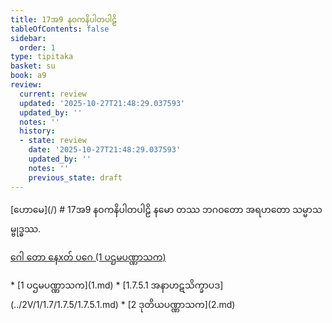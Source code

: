 ```yaml
---
title: 17အ9 နဝကနိပါတပါဠိ
tableOfContents: false
sidebar:
  order: 1
type: tipitaka
basket: su
book: a9
review:
  current: review
  updated: '2025-10-27T21:48:29.037593'
  updated_by: ''
  notes: ''
  history:
  - state: review
    date: '2025-10-27T21:48:29.037593'
    updated_by: ''
    notes: ''
    previous_state: draft
---
```



<ReviewStatus review={frontmatter.review} showDetails={true} />

<HypothesisAnnotation frontmatter={frontmatter} />

<Paragraph type="center" book="a9">
[ဟောမေ](/)
</Paragraph>

<Paragraph type="center" book="a9">
# 17အ9 နဝကနိပါတပါဠိ
</Paragraph>

<Paragraph number="1" type="center" book="a9">
နမော တဿ ဘဂဝတော အရဟတော သမ္မာသမ္ဗုဒ္ဓဿ.

[ဂေါ တော နေxတ် ပဂေ (1 ပဌမပဏ္ဏာသက)](1.md)



</Paragraph>

<TableOfContents book="a9" section="17">
* [1 ပဌမပဏ္ဏာသက](1.md)
* [1.7.5.1 အနာဟဋသိက္ခာပဒ](../2V/1/1.7/1.7.5/1.7.5.1.md)
* [2 ဒုတိယပဏ္ဏာသက](2.md)
</TableOfContents>